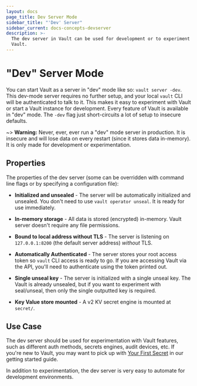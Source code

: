 ```yaml
---
layout: docs
page_title: Dev Server Mode
sidebar_title: "'Dev' Server"
sidebar_current: docs-concepts-devserver
description: >-
  The dev server in Vault can be used for development or to experiment with
  Vault.
---
```


# "Dev" Server Mode

You can start Vault as a server in "dev" mode like so: `vault server -dev`.
This dev-mode server requires no further setup, and your local `vault` CLI will
be authenticated to talk to it. This makes it easy to experiment with Vault or
start a Vault instance for development. Every feature of Vault is available in
"dev" mode. The `-dev` flag just short-circuits a lot of setup to insecure
defaults.

~> **Warning:** Never, ever, ever run a "dev" mode server in production.
It is insecure and will lose data on every restart (since it stores data
in-memory). It is only made for development or experimentation.

## Properties

The properties of the dev server (some can be overridden with command line
flags or by specifying a configuration file):

- **Initialized and unsealed** - The server will be automatically initialized
  and unsealed. You don't need to use `vault operator unseal`. It is ready
  for use immediately.

- **In-memory storage** - All data is stored (encrypted) in-memory. Vault
  server doesn't require any file permissions.

- **Bound to local address without TLS** - The server is listening on
  `127.0.0.1:8200` (the default server address) _without_ TLS.

- **Automatically Authenticated** - The server stores your root access
  token so `vault` CLI access is ready to go. If you are accessing Vault
  via the API, you'll need to authenticate using the token printed out.

- **Single unseal key** - The server is initialized with a single unseal
  key. The Vault is already unsealed, but if you want to experiment with
  seal/unseal, then only the single outputted key is required.

- **Key Value store mounted** - A v2 KV secret engine is mounted at
  `secret/`.

## Use Case

The dev server should be used for experimentation with Vault features, such
as different auth methods, secrets engines, audit devices, etc.
If you're new to Vault, you may want to pick up with [Your First
Secret](/intro/getting-started/first-secret.html) in
our getting started guide.

In addition to experimentation, the dev server is very easy to automate
for development environments.

